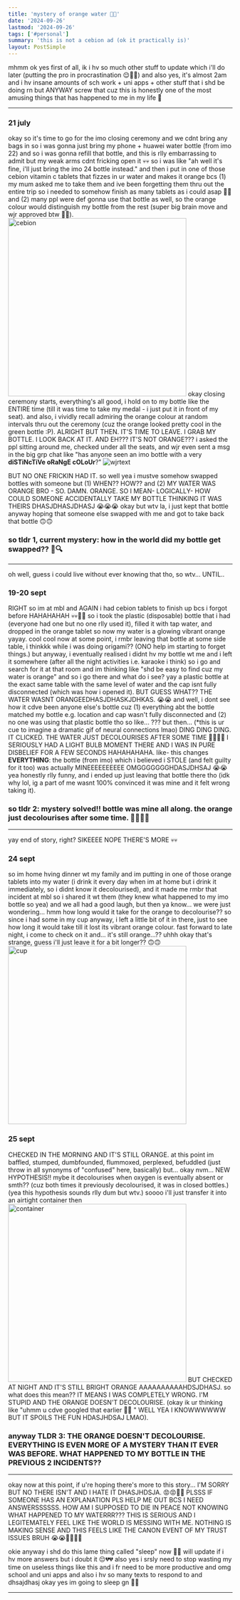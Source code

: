 ```yaml
---
title: 'mystery of orange water 🍊🤯'
date: '2024-09-26'
lastmod: '2024-09-26'
tags: ['#personal']
summary: 'this is not a cebion ad (ok it practically is)'
layout: PostSimple
---
```


mhmm ok yes first of all, ik i hv so much other stuff to update which i'll do later (putting the pro in procrastination 😌🤘🏻) and also yes, it's almost 2am and i hv insane amounts of sch work + uni apps + other stuff that i shd be doing rn but ANYWAY screw that cuz this is honestly one of the most amusing things that has happened to me in my life 🍿

---

### 21 july
okay so it's time to go for the imo closing ceremony and we cdnt bring any bags in so i was gonna just bring my phone + huawei water bottle (from imo 22) and so i was gonna refill that bottle, and this is rlly embarrassing to admit but my weak arms cdnt fricking open it 💀💀 so i was like "ah well it's fine, i'll just bring the imo 24 bottle instead." and then i put in one of those cebion vitamin c tablets that fizzes in ur water and makes it orange bcs (1) my mum asked me to take them and ive been forgetting them thru out the entire trip so i needed to somehow finish as many tablets as i could asap 🤡🤡 and (2) many ppl were def gonna use that bottle as well, so the orange colour would distinguish my bottle from the rest (super big brain move and wjr approved btw 👍🏻).
<img src="/static/images/blogs/orange-cebion.jpeg" alt="cebion" width="400"/>
okay closing ceremony starts, everything's all good, i hold on to my bottle like the ENTIRE time (till it was time to take my medal - i just put it in front of my seat). and also, i vividly recall admiring the orange colour at random intervals thru out the ceremony (cuz the orange looked pretty cool in the green bottle :P). ALRIGHT BUT THEN. IT'S TIME TO LEAVE. I GRAB MY BOTTLE. I LOOK BACK AT IT. AND EH??? IT'S NOT ORANGE??? i asked the ppl sitting around me, checked under all the seats, and wjr even sent a msg in the big grp chat like "has anyone seen an imo bottle with a very **diSTiNcTiVe oRaNgE cOLoUr**?"
<img src="/static/images/blogs/orange-wjrtext.jpg" alt="wjrtext"/>

BUT NO ONE FRICKIN HAD IT. so well yea i mustve somehow swapped bottles with someone but (1) WHEN?? HOW?? and (2) MY WATER WAS ORANGE BRO - SO. DAMN. ORANGE. SO I MEAN- LOGICALLY- HOW COULD SOMEONE ACCIDENTALLY TAKE MY BOTTLE THINKING IT WAS THEIRS DHASJDHASJDHASJ 😭😭😭 okay but wtv la, i just kept that bottle anyway hoping that someone else swapped with me and got to take back that bottle 🙃🙃

### so tldr 1, current mystery: how in the world did my bottle get swapped?? 🤔🔍

---

oh well, guess i could live without ever knowing that tho, so wtv... UNTIL..

### 19-20 sept
RIGHT so im at mbl and AGAIN i had cebion tablets to finish up bcs i forgot before HAHAHAHAH 💀💀🤡🤡 so i took the plastic (disposable) bottle that i had (everyone had one but no one rlly used it), filled it with tap water, and dropped in the orange tablet so now my water is a glowing vibrant orange yayay. cool cool now at some point, i rmbr leaving that bottle at some side table, i thinkkk while i was doing origami?? (ONO help im starting to forget things.) but anyway, i eventually realised i didnt hv my bottle wt me and i left it somewhere (after all the night activities i.e. karaoke i think) so i go and search for it at that room and im thinking like "shd be easy to find cuz my water is orange" and so i go there and what do i see? yay a plastic bottle at the exact same table with the same level of water and the cap isnt fully disconnected (which was how i opened it). BUT GUESS WHAT?? THE WATER WASNT ORANGEEDHASJDHASKJDHKAS. 😭😭 and well, i dont see how it cdve been anyone else's bottle cuz (1) everything abt the bottle matched my bottle e.g. location and cap wasn't fully disconnected and (2) no one was using that plastic bottle tho so like... ??? but then... (*this is ur cue to imagine a dramatic gif of neural connections lmao) DING DING DING. IT CLICKED. THE WATER JUST DECOLOURISES AFTER SOME TIME 🤯🤯💡💡 I SERIOUSLY HAD A LIGHT BULB MOMENT THERE AND I WAS IN PURE DISBELIEF FOR A FEW SECONDS HAHAHAHAHA. like- this changes **EVERYTHING**: the bottle (from imo) which i believed i STOLE (and felt guilty for it too) was actually MINEEEEEEEEEE OMGGGGGGGHDASJDHSAJ 😭😭 yea honestly rlly funny, and i ended up just leaving that bottle there tho (idk why lol, ig a part of me wasnt 100% convinced it was mine and it felt wrong taking it).

### so tldr 2: mystery solved!! bottle was mine all along. the orange just decolourises after some time. 🥳🥳🎉🎉

---

yay end of story, right? SIKEEEE NOPE THERE'S MORE 💀💀

### 24 sept
so im home hving dinner wt my family and im putting in one of those orange tablets into my water (i drink it every day when im at home but i drink it immediately, so i didnt know it decolourised), and it made me rmbr that incident at mbl so i shared it wt them (they knew what happened to my imo bottle so yea) and we all had a good laugh, but then ya know... we were just wondering... hmm how long would it take for the orange to decolourise?? so since i had some in my cup anyway, i left a little bit of it in there, just to see how long it would take till it lost its vibrant orange colour. fast forward to late night, i come to check on it and... it's still orange...?? uhhh okay that's strange, guess i'll just leave it for a bit longer?? 🙃🙃
<img src="/static/images/blogs/orange-cup.jpg" alt="cup" width="400"/>

### 25 sept
CHECKED IN THE MORNING AND IT'S STILL ORANGE. at this point im baffled, stumped, dumbfounded, flummoxed, perplexed, befuddled (just throw in all synonyms of "confused" here, basically) but... okay nvm... NEW HYPOTHESIS!! mybe it decolourises when oxygen is eventually absent or smth?? (cuz both times it previously decolourised, it was in closed bottles.) (yea this hypothesis sounds rlly dum but wtv.) soooo i'll just transfer it into an airtight container then
<img src="/static/images/blogs/orange-container.jpg" alt="container" width="400"/>
BUT CHECKED AT NIGHT AND IT'S STILL BRIGHT ORANGE AAAAAAAAAAHDSJDHASJ. so what does this mean?? IT MEANS I WAS COMPLETELY WRONG. I'M STUPID AND THE ORANGE DOESN'T DECOLOURISE. (okay ik ur thinking like "uhmm u cdve googled that earlier 🤨🙄 " WELL YEA I KNOWWWWWW BUT IT SPOILS THE FUN HDASJHDSAJ LMAO).

### anyway TLDR 3: THE ORANGE DOESN'T DECOLOURISE. EVERYTHING IS EVEN MORE OF A MYSTERY THAN IT EVER WAS BEFORE. WHAT HAPPENED TO MY BOTTLE IN THE PREVIOUS 2 INCIDENTS??

---

okay now at this point, if u're hoping there's more to this story... I'M SORRY BUT NO THERE ISN'T AND I HATE IT DHASJHDSJA. 😡😡🤬🤬 PLSSS IF SOMEONE HAS AN EXPLANATION PLS HELP ME OUT BCS I NEED ANSWERSSSSSS. HOW AM I SUPPOSED TO DIE IN PEACE NOT KNOWING WHAT HAPPENED TO MY WATERRR??? THIS IS SERIOUS AND I LEGITEMATELY FEEL LIKE THE WORLD IS MESSING WITH ME. NOTHING IS MAKING SENSE AND THIS FEELS LIKE THE CANON EVENT OF MY TRUST ISSUES BRUH 😭😭🙏🏻🙏🏻

okie anyway i shd do this lame thing called "sleep" now 🫠🫠 will update if i hv more answers but i doubt it 😔💔💔 also yes i srsly need to stop wasting my time on useless things like this and i fr need to be more productive and omg school and uni apps and also i hv so many texts to respond to and dhsajdhasj okay yes im going to sleep gn 🫡🫡

---

<script async src="https://talk.hyvor.com/embed/embed.js" type="module"></script>
<hyvor-talk-comments website-id="11281" page-id="https://leia-mayssa.vercel.app/blog/mystery%20of%20orange%20water"></hyvor-talk-comments>
